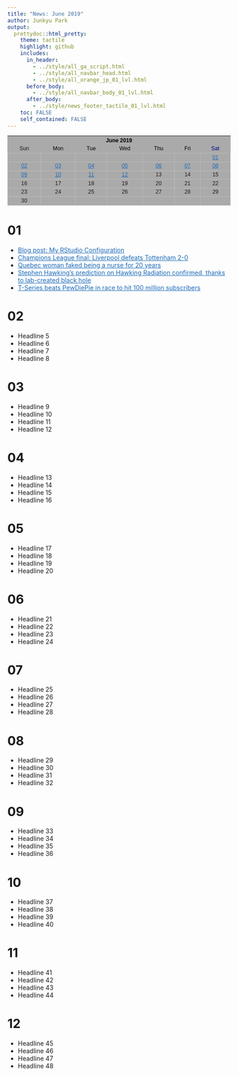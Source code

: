 ```yaml
---
title: "News: June 2019"
author: Junkyu Park
output: 
  prettydoc::html_pretty:
    theme: tactile
    highlight: github
    includes:
      in_header: 
        - ../style/all_ga_script.html
        - ../style/all_navbar_head.html
        - ../style/all_orange_jp_01_lvl.html
      before_body:
        - ../style/all_navbar_body_01_lvl.html
      after_body:
        - ../style/news_footer_tactile_01_lvl.html
    toc: FALSE
    self_contained: FALSE
---
```



<!--html_preserve-->
<div class="news_center" style="
    display: block;
    text-align: -webkit-center;
    line-height: 1.6;
    font-family: sans-serif;
    font-size: .875em;
">

<table class="news_table" style="
    display: table;
    font-size: 100%;
    margin: 1em 0;
    background-color: #AAA;
    border: 1px solid #AAA;
    border-collapse: collapse;
    color: black;
">

<tbody>

<tr>
<th class="table_title"colspan="30" style="text-align: center; text-shadow: none;">June 2019</th>
</tr>

<tr>
<td style="text-align: center;"><a>Sun</a></td>
<td style="text-align: center;"><a style="color: black;">Mon</a></td>
<td style="text-align: center;"><a style="color: black;">Tue</a></td>
<td style="text-align: center;"><a style="color: black;">Wed</a></td>
<td style="text-align: center;"><a style="color: black;">Thu</a></td>
<td style="text-align: center;"><a style="color: black;">Fri</a></td>
<td style="text-align: center;"><a style="color: darkblue;">Sat</a></td>
</tr>

<tr>
<td style="text-align: center; border: 1px solid #BBB;"><a> </a></td>
<td style="text-align: center; border: 1px solid #BBB;"><a> </a></td>
<td style="text-align: center; border: 1px solid #BBB;"><a> </a></td>
<td style="text-align: center; border: 1px solid #BBB;"><a> </a></td>
<td style="text-align: center; border: 1px solid #BBB;"><a> </a></td>
<td style="text-align: center; border: 1px solid #BBB;"><a> </a></td>
<td style="text-align: center; border: 1px solid #BBB;"><a href="#section" style="color: #1E6BB8;">01</a></td>
</tr>

<tr>
<td style="text-align: center; border: 1px solid #BBB;"><a href="#section-1" style="color: #1E6BB8;">02</a></td>
<td style="text-align: center; border: 1px solid #BBB;"><a href="#section-2" style="color: #1E6BB8;">03</a></td>
<td style="text-align: center; border: 1px solid #BBB;"><a href="#section-3" style="color: #1E6BB8;">04</a></td>
<td style="text-align: center; border: 1px solid #BBB;"><a href="#section-4" style="color: #1E6BB8;">05</a></td>
<td style="text-align: center; border: 1px solid #BBB;"><a href="#section-5" style="color: #1E6BB8;">06</a></td>
<td style="text-align: center; border: 1px solid #BBB;"><a href="#section-6" style="color: #1E6BB8;">07</a></td>
<td style="text-align: center; border: 1px solid #BBB;"><a href="#section-7" style="color: #1E6BB8;">08</a></td>
</tr>

<tr>
<td style="text-align: center; border: 1px solid #BBB;"><a href="#section-8" style="color: #1E6BB8;">09</a></td>
<td style="text-align: center; border: 1px solid #BBB;"><a href="#section-9" style="color: #1E6BB8;">10</a></td>
<td style="text-align: center; border: 1px solid #BBB;"><a href="section-10" style="color: #1E6BB8;">11</a></td>
<td style="text-align: center; border: 1px solid #BBB;"><a href="#section-11" style="color: #1E6BB8;">12</a></td>
<td style="text-align: center; border: 1px solid #BBB;"><a>13</a></td>
<td style="text-align: center; border: 1px solid #BBB;"><a>14</a></td>
<td style="text-align: center; border: 1px solid #BBB;"><a>15</a></td>
</tr>

<tr>
<td style="text-align: center; border: 1px solid #BBB;"><a>16</a></td>
<td style="text-align: center; border: 1px solid #BBB;"><a>17</a></td>
<td style="text-align: center; border: 1px solid #BBB;"><a>18</a></td>
<td style="text-align: center; border: 1px solid #BBB;"><a>19</a></td>
<td style="text-align: center; border: 1px solid #BBB;"><a>20</a></td>
<td style="text-align: center; border: 1px solid #BBB;"><a>21</a></td>
<td style="text-align: center; border: 1px solid #BBB;"><a>22</a></td>
</tr>

<tr>
<td style="text-align: center; border: 1px solid #BBB;"><a>23</a></td>
<td style="text-align: center; border: 1px solid #BBB;"><a>24</a></td>
<td style="text-align: center; border: 1px solid #BBB;"><a>25</a></td>
<td style="text-align: center; border: 1px solid #BBB;"><a>26</a></td>
<td style="text-align: center; border: 1px solid #BBB;"><a>27</a></td>
<td style="text-align: center; border: 1px solid #BBB;"><a>28</a></td>
<td style="text-align: center; border: 1px solid #BBB;"><a>29</a></td>
</tr>

<tr>
<td style="text-align: center; border: 1px solid #BBB;"><a>30</a></td>
<td style="text-align: center; border: 1px solid #BBB;"><a> </a></td>
<td style="text-align: center; border: 1px solid #BBB;"><a> </a></td>
<td style="text-align: center; border: 1px solid #BBB;"><a> </a></td>
<td style="text-align: center; border: 1px solid #BBB;"><a> </a></td>
<td style="text-align: center; border: 1px solid #BBB;"><a> </a></td>
<td style="text-align: center; border: 1px solid #BBB;"><a> </a></td>
</tr>

</tbody>
</table>
</div>
<!--/html_preserve-->


# 01

* <!--html_preserve--><a style="color: #1E6BB8;" href="https://drdoane.com/my-rstudio-configuration/">Blog post: My RStudio Configuration</a><!--/html_preserve-->
* <!--html_preserve--><a style="color: #1E6BB8;" href="https://www.cbsnews.com/news/liverpool-defeats-tottenham-2-0-in-champions-league-final-today-2019-06-01/">Champions League final: Liverpool defeats Tottenham 2-0</a><!--/html_preserve-->
* <!--html_preserve--><a style="color: #1E6BB8;" href="https://www.cbc.ca/news/canada/montreal/woman-faked-being-nurse-jonquiere-20-years-1.5157101">Quebec woman faked being a nurse for 20 years</a><!--/html_preserve-->
* <!--html_preserve--><a style="color: #1E6BB8;" href="https://www.fromthegrapevine.com/innovation/stephen-hawking-radiation-sonic-black-hole-temperature-jeff-steinhauer">Stephen Hawking's prediction on Hawking Radiation confirmed, thanks to lab-created black hole</a><!--/html_preserve-->
* <!--html_preserve--><a style="color: #1E6BB8;" href="https://www.techspot.com/news/80312-t-series-beats-pewdiepie-race-hit-100-million.html">T-Series beats PewDiePie in race to hit 100 million subscribers</a><!--/html_preserve-->



# 02

* Headline 5
* Headline 6
* Headline 7
* Headline 8




# 03

* Headline 9
* Headline 10
* Headline 11
* Headline 12



# 04

* Headline 13
* Headline 14
* Headline 15
* Headline 16



# 05

* Headline 17
* Headline 18
* Headline 19
* Headline 20


# 06

* Headline 21
* Headline 22
* Headline 23
* Headline 24



# 07

* Headline 25
* Headline 26
* Headline 27
* Headline 28




# 08

* Headline 29
* Headline 30
* Headline 31
* Headline 32




# 09

* Headline 33
* Headline 34
* Headline 35
* Headline 36




# 10

* Headline 37
* Headline 38
* Headline 39
* Headline 40


# 11

* Headline 41
* Headline 42
* Headline 43
* Headline 44




# 12

* Headline 45
* Headline 46
* Headline 47
* Headline 48





